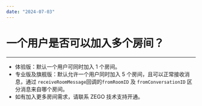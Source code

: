 ```yaml
---
date: "2024-07-03"
---
```

# 一个用户是否可以加入多个房间？

- - -

- 体验版：默认一个用户可同时加入 1 个房间。
- 专业版及旗舰版：默认允许一个用户同时加入 5 个房间，且可以正常接收消息，通过 `receiveRoomMessage`回调的`fromRoomID` 及 `fromConversationID` 区分消息来自哪个房间。
- 如有加入更多房间需求，请联系 ZEGO 技术支持开通。